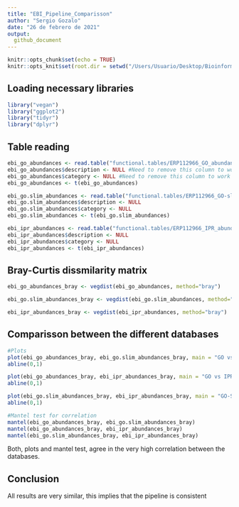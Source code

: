 ```yaml
---
title: "EBI_Pipeline_Comparisson"
author: "Sergio Gozalo"
date: "26 de febrero de 2021"
output: 
  github_document
---
```


```r
knitr::opts_chunk$set(echo = TRUE)
knitr::opts_knit$set(root.dir = setwd("/Users/Usuario/Desktop/Bioinformatica/Practicas/Practicas/Analysis/"))
```


## Loading necessary libraries

```r
library("vegan")
library("ggplot2")
library("tidyr")
library("dplyr")
```

## Table reading

```r
ebi_go_abundances <- read.table("functional.tables/ERP112966_GO_abundances_v4.1.tsv", header = TRUE, row.names = 1, sep ="\t")
ebi_go_abundances$description <- NULL #Need to remove this column to work
ebi_go_abundances$category <- NULL #Need to remove this column to work
ebi_go_abundances <- t(ebi_go_abundances)

ebi_go.slim_abundances <- read.table("functional.tables/ERP112966_GO-slim_abundances_v4.1.tsv", header = TRUE, row.names = 1, sep ="\t")
ebi_go.slim_abundances$description <- NULL
ebi_go.slim_abundances$category <- NULL
ebi_go.slim_abundances <- t(ebi_go.slim_abundances)

ebi_ipr_abundances <- read.table("functional.tables/ERP112966_IPR_abundances_v4.1.tsv", header = TRUE, row.names = 1, sep ="\t")
ebi_ipr_abundances$description <- NULL
ebi_ipr_abundances$category <- NULL
ebi_ipr_abundances <- t(ebi_ipr_abundances)
```

## Bray-Curtis dissmilarity matrix

```r
ebi_go_abundances_bray <- vegdist(ebi_go_abundances, method="bray")

ebi_go.slim_abundances_bray <- vegdist(ebi_go.slim_abundances, method="bray")

ebi_ipr_abundances_bray <- vegdist(ebi_ipr_abundances, method="bray")
```

## Comparisson between the different databases

```r
#Plots
plot(ebi_go_abundances_bray, ebi_go.slim_abundances_bray, main = "GO vs GO-SLIM")
abline(0,1)

plot(ebi_go_abundances_bray, ebi_ipr_abundances_bray, main = "GO vs IPR")
abline(0,1)

plot(ebi_go.slim_abundances_bray, ebi_ipr_abundances_bray, main = "GO-SLIM vs IPR")
abline(0,1)

#Mantel test for correlation
mantel(ebi_go_abundances_bray, ebi_go.slim_abundances_bray)
mantel(ebi_go_abundances_bray, ebi_ipr_abundances_bray)
mantel(ebi_go.slim_abundances_bray, ebi_ipr_abundances_bray)
```

Both, plots and mantel test, agree in the very high correlation between the databases.

## Conclusion

All results are very similar, this implies that the pipeline is consistent













